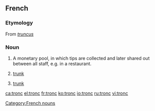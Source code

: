 ==French==
===Etymology===
From {{L.|fr}} ''[[truncus]]''

===Noun===
{{fr-noun|m}}
# A monetary pool, in which tips are collected and later shared out between all staff, e.g. in a restaurant.
#{{anatomy|lang=fr}} [[trunk]]
#{{botany|lang=fr}} [[trunk]]

[[Category:French nouns]]

[[ca:tronc]]
[[el:tronc]]
[[fr:tronc]]
[[ko:tronc]]
[[io:tronc]]
[[ru:tronc]]
[[vi:tronc]]